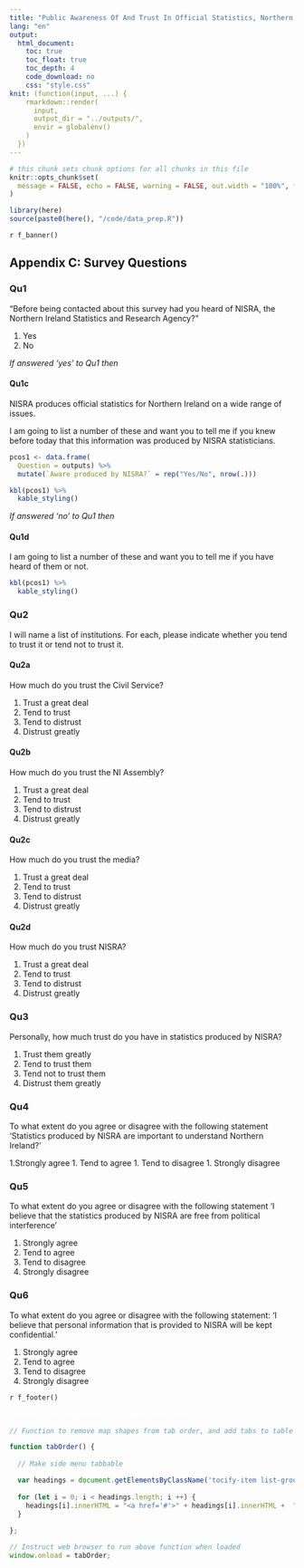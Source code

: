 ```yaml
---
title: "Public Awareness Of And Trust In Official Statistics, Northern Ireland 2022"
lang: "en"
output:
  html_document:
    toc: true
    toc_float: true
    toc_depth: 4
    code_download: no
    css: "style.css"
knit: (function(input, ...) {
    rmarkdown::render(
      input,
      output_dir = "../outputs/",
      envir = globalenv()
    )
  })
---
```


<div id = "cookie-banner"></div>
<script src = "cookies_script.js"></script>

```r
# this chunk sets chunk options for all chunks in this file
knitr::opts_chunk$set(
  message = FALSE, echo = FALSE, warning = FALSE, out.width = "100%", fig.height = 4
)

library(here)
source(paste0(here(), "/code/data_prep.R"))
```


<div data-nics-theme="`r nics_theme`">

`r f_banner()` 

<div id="main" role="main">


## Appendix C: Survey Questions

### Qu1

"Before being contacted about this survey had you heard of NISRA, the Northern Ireland Statistics and Research Agency?"

1. Yes
1. No

_If answered 'yes' to Qu1 then_

#### Qu1c 

NISRA produces official statistics for Northern Ireland on a wide range of issues. 

I am going to list a number of these and want you to tell me if you knew before today that this information was produced by NISRA statisticians. 

```r

pcos1 <- data.frame(
  Question = outputs) %>%
  mutate(`Aware produced by NISRA?` = rep("Yes/No", nrow(.)))

kbl(pcos1) %>%
  kable_styling()

```

_If answered 'no' to Qu1 then_

#### Qu1d 

I am going to list a number of these and want you to tell me if you have heard of them or not.

```r
kbl(pcos1) %>%
  kable_styling()
```

### Qu2

I will name a list of institutions. For each, please indicate whether you tend to trust it or tend not to trust it.

#### Qu2a

How much do you trust the Civil Service?

1. Trust a great deal
1. Tend to trust
1. Tend to distrust
1. Distrust greatly

#### Qu2b

How much do you trust the NI Assembly?

1. Trust a great deal
1. Tend to trust
1. Tend to distrust
1. Distrust greatly

#### Qu2c

How much do you trust the media?

1. Trust a great deal
1. Tend to trust
1. Tend to distrust
1. Distrust greatly

#### Qu2d

How much do you trust NISRA?

1. Trust a great deal
1. Tend to trust
1. Tend to distrust
1. Distrust greatly

### Qu3

Personally, how much trust do you have in statistics produced by NISRA? 

1. Trust them greatly
1. Tend to trust them
1. Tend not to trust them
1. Distrust them greatly

### Qu4

To what extent do you agree or disagree with the following statement ‘Statistics produced by NISRA are important to understand Northern Ireland?’

1.Strongly agree
1. Tend to agree
1. Tend to disagree
1. Strongly disagree

### Qu5

To what extent do you agree or disagree with the following statement ‘I believe that the statistics produced by NISRA are free from political interference’

1. Strongly agree
1. Tend to agree
1. Tend to disagree
1. Strongly disagree

### Qu6

To what extent do you agree or disagree with the following statement: 'I believe that personal information that is provided to NISRA will be kept confidential.'

1. Strongly agree
1. Tend to agree
1. Tend to disagree
1. Strongly disagree

<!-- closing main div -->
</div>

`r f_footer()`

<!-- message to rotate screen if it is below 400px width -->
<div id="rotate-screen">
  <p style="color: white;">Please rotate your screen for optimal experience</p>
</div>


```js

// Function to remove map shapes from tab order, and add tabs to table of contents

function tabOrder() {
  
  // Make side menu tabbable

  var headings = document.getElementsByClassName('tocify-item list-group-item');
  
  for (let i = 0; i < headings.length; i ++) {
    headings[i].innerHTML = "<a href='#'>" + headings[i].innerHTML +  "</a>";
  }
  
};

// Instruct web browser to run above function when loaded
window.onload = tabOrder;
```


<!-- close data-nics-theme div-->
</div>

